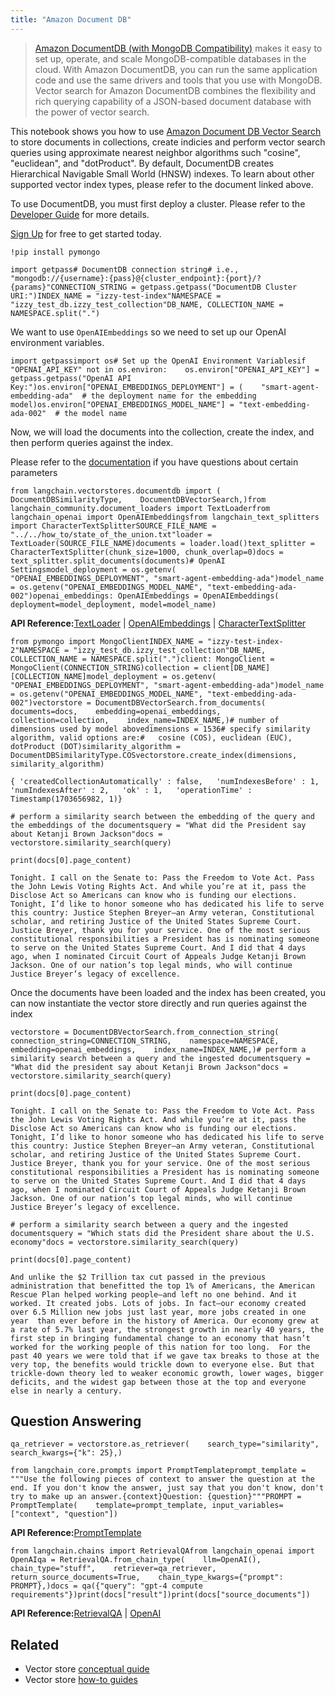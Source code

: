 ```yaml
---
title: "Amazon Document DB"
---
```


> [Amazon DocumentDB (with MongoDB Compatibility)](https://docs.aws.amazon.com/documentdb/) makes it easy to set up, operate, and scale MongoDB-compatible databases in the cloud. With Amazon DocumentDB, you can run the same application code and use the same drivers and tools that you use with MongoDB. Vector search for Amazon DocumentDB combines the flexibility and rich querying capability of a JSON-based document database with the power of vector search.

This notebook shows you how to use [Amazon Document DB Vector Search](https://docs.aws.amazon.com/documentdb/latest/developerguide/vector-search.html) to store documents in collections, create indicies and perform vector search queries using approximate nearest neighbor algorithms such "cosine", "euclidean", and "dotProduct". By default, DocumentDB creates Hierarchical Navigable Small World (HNSW) indexes. To learn about other supported vector index types, please refer to the document linked above.

To use DocumentDB, you must first deploy a cluster. Please refer to the [Developer Guide](https://docs.aws.amazon.com/documentdb/latest/developerguide/what-is.html) for more details.

[Sign Up](https://aws.amazon.com/free/) for free to get started today.

```
!pip install pymongo
```

```
import getpass# DocumentDB connection string# i.e., "mongodb://{username}:{pass}@{cluster_endpoint}:{port}/?{params}"CONNECTION_STRING = getpass.getpass("DocumentDB Cluster URI:")INDEX_NAME = "izzy-test-index"NAMESPACE = "izzy_test_db.izzy_test_collection"DB_NAME, COLLECTION_NAME = NAMESPACE.split(".")
```

We want to use `OpenAIEmbeddings` so we need to set up our OpenAI environment variables.

```
import getpassimport os# Set up the OpenAI Environment Variablesif "OPENAI_API_KEY" not in os.environ:    os.environ["OPENAI_API_KEY"] = getpass.getpass("OpenAI API Key:")os.environ["OPENAI_EMBEDDINGS_DEPLOYMENT"] = (    "smart-agent-embedding-ada"  # the deployment name for the embedding model)os.environ["OPENAI_EMBEDDINGS_MODEL_NAME"] = "text-embedding-ada-002"  # the model name
```

Now, we will load the documents into the collection, create the index, and then perform queries against the index.

Please refer to the [documentation](https://docs.aws.amazon.com/documentdb/latest/developerguide/vector-search.html) if you have questions about certain parameters

```
from langchain.vectorstores.documentdb import (    DocumentDBSimilarityType,    DocumentDBVectorSearch,)from langchain_community.document_loaders import TextLoaderfrom langchain_openai import OpenAIEmbeddingsfrom langchain_text_splitters import CharacterTextSplitterSOURCE_FILE_NAME = "../../how_to/state_of_the_union.txt"loader = TextLoader(SOURCE_FILE_NAME)documents = loader.load()text_splitter = CharacterTextSplitter(chunk_size=1000, chunk_overlap=0)docs = text_splitter.split_documents(documents)# OpenAI Settingsmodel_deployment = os.getenv(    "OPENAI_EMBEDDINGS_DEPLOYMENT", "smart-agent-embedding-ada")model_name = os.getenv("OPENAI_EMBEDDINGS_MODEL_NAME", "text-embedding-ada-002")openai_embeddings: OpenAIEmbeddings = OpenAIEmbeddings(    deployment=model_deployment, model=model_name)
```

**API Reference:**[TextLoader](https://python.langchain.com/api_reference/community/document_loaders/langchain_community.document_loaders.text.TextLoader.html) | [OpenAIEmbeddings](https://python.langchain.com/api_reference/openai/embeddings/langchain_openai.embeddings.base.OpenAIEmbeddings.html) | [CharacterTextSplitter](https://python.langchain.com/api_reference/text_splitters/character/langchain_text_splitters.character.CharacterTextSplitter.html)

```
from pymongo import MongoClientINDEX_NAME = "izzy-test-index-2"NAMESPACE = "izzy_test_db.izzy_test_collection"DB_NAME, COLLECTION_NAME = NAMESPACE.split(".")client: MongoClient = MongoClient(CONNECTION_STRING)collection = client[DB_NAME][COLLECTION_NAME]model_deployment = os.getenv(    "OPENAI_EMBEDDINGS_DEPLOYMENT", "smart-agent-embedding-ada")model_name = os.getenv("OPENAI_EMBEDDINGS_MODEL_NAME", "text-embedding-ada-002")vectorstore = DocumentDBVectorSearch.from_documents(    documents=docs,    embedding=openai_embeddings,    collection=collection,    index_name=INDEX_NAME,)# number of dimensions used by model abovedimensions = 1536# specify similarity algorithm, valid options are:#   cosine (COS), euclidean (EUC), dotProduct (DOT)similarity_algorithm = DocumentDBSimilarityType.COSvectorstore.create_index(dimensions, similarity_algorithm)
```

```
{ 'createdCollectionAutomatically' : false,   'numIndexesBefore' : 1,   'numIndexesAfter' : 2,   'ok' : 1,   'operationTime' : Timestamp(1703656982, 1)}
```

```
# perform a similarity search between the embedding of the query and the embeddings of the documentsquery = "What did the President say about Ketanji Brown Jackson"docs = vectorstore.similarity_search(query)
```

```
print(docs[0].page_content)
```

```
Tonight. I call on the Senate to: Pass the Freedom to Vote Act. Pass the John Lewis Voting Rights Act. And while you’re at it, pass the Disclose Act so Americans can know who is funding our elections. Tonight, I’d like to honor someone who has dedicated his life to serve this country: Justice Stephen Breyer—an Army veteran, Constitutional scholar, and retiring Justice of the United States Supreme Court. Justice Breyer, thank you for your service. One of the most serious constitutional responsibilities a President has is nominating someone to serve on the United States Supreme Court. And I did that 4 days ago, when I nominated Circuit Court of Appeals Judge Ketanji Brown Jackson. One of our nation’s top legal minds, who will continue Justice Breyer’s legacy of excellence.
```

Once the documents have been loaded and the index has been created, you can now instantiate the vector store directly and run queries against the index

```
vectorstore = DocumentDBVectorSearch.from_connection_string(    connection_string=CONNECTION_STRING,    namespace=NAMESPACE,    embedding=openai_embeddings,    index_name=INDEX_NAME,)# perform a similarity search between a query and the ingested documentsquery = "What did the president say about Ketanji Brown Jackson"docs = vectorstore.similarity_search(query)
```

```
print(docs[0].page_content)
```

```
Tonight. I call on the Senate to: Pass the Freedom to Vote Act. Pass the John Lewis Voting Rights Act. And while you’re at it, pass the Disclose Act so Americans can know who is funding our elections. Tonight, I’d like to honor someone who has dedicated his life to serve this country: Justice Stephen Breyer—an Army veteran, Constitutional scholar, and retiring Justice of the United States Supreme Court. Justice Breyer, thank you for your service. One of the most serious constitutional responsibilities a President has is nominating someone to serve on the United States Supreme Court. And I did that 4 days ago, when I nominated Circuit Court of Appeals Judge Ketanji Brown Jackson. One of our nation’s top legal minds, who will continue Justice Breyer’s legacy of excellence.
```

```
# perform a similarity search between a query and the ingested documentsquery = "Which stats did the President share about the U.S. economy"docs = vectorstore.similarity_search(query)
```

```
print(docs[0].page_content)
```

```
And unlike the $2 Trillion tax cut passed in the previous administration that benefitted the top 1% of Americans, the American Rescue Plan helped working people—and left no one behind. And it worked. It created jobs. Lots of jobs. In fact—our economy created over 6.5 Million new jobs just last year, more jobs created in one year  than ever before in the history of America. Our economy grew at a rate of 5.7% last year, the strongest growth in nearly 40 years, the first step in bringing fundamental change to an economy that hasn’t worked for the working people of this nation for too long.  For the past 40 years we were told that if we gave tax breaks to those at the very top, the benefits would trickle down to everyone else. But that trickle-down theory led to weaker economic growth, lower wages, bigger deficits, and the widest gap between those at the top and everyone else in nearly a century.
```

## Question Answering

```
qa_retriever = vectorstore.as_retriever(    search_type="similarity",    search_kwargs={"k": 25},)
```

```
from langchain_core.prompts import PromptTemplateprompt_template = """Use the following pieces of context to answer the question at the end. If you don't know the answer, just say that you don't know, don't try to make up an answer.{context}Question: {question}"""PROMPT = PromptTemplate(    template=prompt_template, input_variables=["context", "question"])
```

**API Reference:**[PromptTemplate](https://python.langchain.com/api_reference/core/prompts/langchain_core.prompts.prompt.PromptTemplate.html)

```
from langchain.chains import RetrievalQAfrom langchain_openai import OpenAIqa = RetrievalQA.from_chain_type(    llm=OpenAI(),    chain_type="stuff",    retriever=qa_retriever,    return_source_documents=True,    chain_type_kwargs={"prompt": PROMPT},)docs = qa({"query": "gpt-4 compute requirements"})print(docs["result"])print(docs["source_documents"])
```

**API Reference:**[RetrievalQA](https://python.langchain.com/api_reference/langchain/chains/langchain.chains.retrieval_qa.base.RetrievalQA.html) | [OpenAI](https://python.langchain.com/api_reference/openai/llms/langchain_openai.llms.base.OpenAI.html)

## Related

* Vector store [conceptual guide](/src/oss/concepts/vectorstores)
* Vector store [how-to guides](/src/oss/how_to/#vector-stores)
